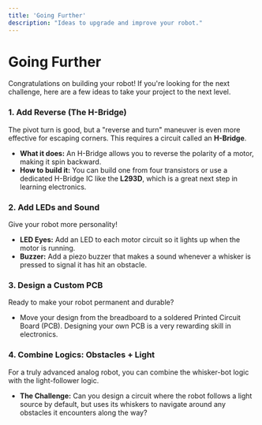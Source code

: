```yaml
---
title: 'Going Further'
description: "Ideas to upgrade and improve your robot."
---
```


# Going Further

Congratulations on building your robot! If you're looking for the next challenge, here are a few ideas to take your project to the next level.

### 1. Add Reverse (The H-Bridge)
The pivot turn is good, but a "reverse and turn" maneuver is even more effective for escaping corners. This requires a circuit called an **H-Bridge**.
- **What it does:** An H-Bridge allows you to reverse the polarity of a motor, making it spin backward.
- **How to build it:** You can build one from four transistors or use a dedicated H-Bridge IC like the **L293D**, which is a great next step in learning electronics.

### 2. Add LEDs and Sound
Give your robot more personality!
- **LED Eyes:** Add an LED to each motor circuit so it lights up when the motor is running.
- **Buzzer:** Add a piezo buzzer that makes a sound whenever a whisker is pressed to signal it has hit an obstacle.

### 3. Design a Custom PCB
Ready to make your robot permanent and durable?
- Move your design from the breadboard to a soldered Printed Circuit Board (PCB). Designing your own PCB is a very rewarding skill in electronics.

### 4. Combine Logics: Obstacles + Light
For a truly advanced analog robot, you can combine the whisker-bot logic with the light-follower logic.
- **The Challenge:** Can you design a circuit where the robot follows a light source by default, but uses its whiskers to navigate around any obstacles it encounters along the way?